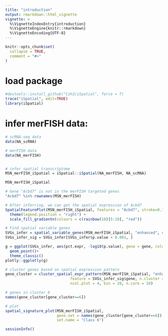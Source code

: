 ```yaml
---
title: "introduction"
output: rmarkdown::html_vignette
vignette: >
  %\VignetteIndexEntry{introduction}
  %\VignetteEngine{knitr::rmarkdown}
  %\VignetteEncoding{UTF-8}
---
```


```r
knitr::opts_chunk$set(
  collapse = TRUE,
  comment = "#>"
)
```

# load package
```r
#devtools::install_github("Czh3/iSpatial", force = T)
trace("iSpatial", edit=TRUE)
library(iSpatial)
```

# infer merFISH data:
```r
# scRNA-seq data
data(NA_scRNA)

# merFISH data
data(NA_merFISH)


# infer spatial transcriptome
MSN_merFISH_iSpatial = iSpatial::iSpatial(NA_merFISH, NA_scRNA)

MSN_merFISH_iSpatial

# Gene "Acbd7" is not in the merFISH targeted genes
"Acbd7" %in% rownames(MSN_merFISH)

# After inferring, we can get the spatial expression of Acbd7
SpatialFeaturePlot(MSN_merFISH_iSpatial, features = "Acbd7", stroke=0.1, slot="data") +
  theme(legend.position = "right") +
  scale_fill_gradientn(colours = c(rainbow(10)[5:10], "red"))

# Find spatial variable genes
SVGs_infer = spatial_variable_genes(MSN_merFISH_iSpatial, "enhanced", n.core = 10)
SVGs_infer_sig = SVGs_infer[SVGs_infer$p.value < 0.001, ]

g = ggplot(SVGs_infer, aes(pct.expr, -log10(p.value), gene = gene, color = -log10(p.value))) +
  geom_point()+
  theme_classic()
plotly::ggplotly(g)

# cluster genes based on spatial expression pattern
gene_cluster = cluster_spatial_expr_pattern(MSN_merFISH_iSpatial, "enhanced", 
                             feature = SVGs_infer_sig$gene, n.cluster = 20,
                             ncol.plot = 4, bin = 20, n.core = 10)

# genes in cluster 6
names(gene_cluster[gene_cluster==6])

# plot
spatial_signature_plot(MSN_merFISH_iSpatial, 
                       gene.set = names(gene_cluster[gene_cluster==6]),
                       set.name = "Class 6")

```

```r
sessionInfo()
```

